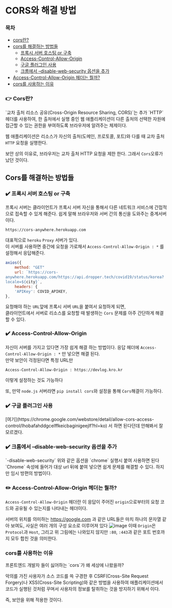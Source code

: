 # CORS와 해결 방법

### 목차
- [cors란?](#what)
- [cors를 해결하는 방법들](#solve)
    - [프록시 서버 호스팅 or 구축](#proxy)
    - [Access-Control-Allow-Origin](#acao) 
    - [구글 플러그인 사용](#in)
    - [크롬에서 –disable-web-security 옵션을 추가](#chrome)
- [Access-Control-Allow-Origin 헤더는 뭘까?](#whatacao)
- [cors를 사용하는 이유](#why)  

<h3 id="what">👉 Cors란?</h3>
`교차 출처 리소스 공유(Cross-Origin Resource Sharing, CORS)`는 추가 `HTTP` 헤더를 사용하여, 한 출처에서 실행 중인 웹 애플리케이션이 다른 출처의 선택한 자원에 접근할 수 있는 권한을 부여하도록 브라우저에 알려주는 체제이다.

웹 애플리케이션은 리소스가 자신의 출처(도메인, 프로토콜, 포트)와 다를 때 교차 출처 `HTTP` 요청을 실행한다.

보안 상의 이유로, 브라우저는 교차 출처 HTTP 요청을 제한 한다. 그래서 `Cors`오류가 났던 것이다.

<h2 id="solve">Cors를 해결하는 방법들</h2>
<h3 id="proxy">✔️ 프록시 서버 호스팅 or 구축</h3>
프록시 서버는 클라이언트가 프록시 서버 자신을 통해서 다른 네트워크 서비스에 간접적으로 접속할 수 있게 해준다.  
쉽게 말해 브라우저와 서버 간의 통신을 도와주는 중계서버이다.  

```text
https://cors-anywhere.herokuapp.com
```
대표적으로 `heroku` `Proxy` 서버가 있다.  
이 서버를 사용하면 중간에 요청을 가로채서 `Access-Control-Allow-Origin : *` 를 설정해서 응답해준다.  

```js
axios({
    method: "GET"
    url: `https://cors-
anywhere.herokuapp.com/https://api.dropper.tech/covid19/status/korea?
locale=${city}`,
    headers: {
    'APIKey': COVID_APIKEY,
},
```

요청해야 하는 `URL`앞에 프록시 서버 `URL`을 붙여서 요청하게 되면,  
클라이언트에서 서버로 리소스를 요청할 때 발생하는 `Cors` 문제를 아주 간단하게 해결할 수 있다.

<h3 id="acao">✔️ Access-Control-Allow-Origin</h3>

자신이 서버를 가지고 있다면 가장 쉽게 해결 하는 방법이다.
응답 헤더에 `Access-Control-Allow-Origin : *` 만 넣으면 해결 된다.  
만약 보안이 걱정된다면 특정 URL만
```text
Access-Control-Allow-Origin : https://devlog.kro.kr
```
이렇게 설정하는 것도 가능하다

또, 만약 `node.js` 서버라면 `pip install cors`와 설정을 통해 `Cors`해결이 가능하다.

<h3 id="in">✔️ 구글 플러그인 사용</h3>
[여기](https://chrome.google.com/webstore/detail/allow-cors-access-control/lhobafahddgcelffkeicbaginigeejlf?hl=ko)
서 하면 된다던데 안해봐서 잘 모르겠다.

<h3 id="chrome">✔️ 크롬에서 –disable-web-security 옵션을 추가</h3>
`-disable-web-security` 위와 같은 옵션을 `chrome` 실행시 붙여 사용하면 된다
`Chrome` 속성에 들어가 대상 url 뒤에 붙여 넣으면 쉽게 문제를 해결할 수 있다.
하지만 임시 방편의 방법이다.

<h3 id="whatacao">✏️ Access-Control-Allow-Origin 헤더는 뭘까?</h3>

`Access-Control-Allow-Origin` 헤더란 이 응답이 주어진 `origin`으로부터의 요청 코드와 공유될 수 있는지를 나타내는 헤더이다.

서버의 위치를 의미하는 https://google.com 과 같은 URL들은 마치 하나의 문자열 같아 보여도, 사실은 여러 개의 구성 요소로 이루어져 있다
![image](https://user-images.githubusercontent.com/45661217/147995359-52b52ffc-2443-4071-8364-d782819f730b.png)
이때 `Origin`은 `Protocol`과 `Host`, 그리고 위 그림에는 나와있지 않지만 `:80`, `:443`과 같은 포트 번호까지 모두 합친 것을 의미한다.

<h3 id="why">cors를 사용하는 이유</h3>
프론트엔드 개발자 들이 싫어하는 `cors`가 왜 세상에 나왔을까? 

악의를 가진 사용자가 소스 코드를 쓱 구경한 후 CSRF(Cross-Site Request Forgery)나 XSS(Cross-Site Scripting)와 같은 방법을 사용하여 애플리케이션에서 코드가 실행된 것처럼 꾸며서 사용자의 정보를 탈취하는 것을 방지하기 위해서 이다.
  
즉, 보안을 위해 적용한 것이다.